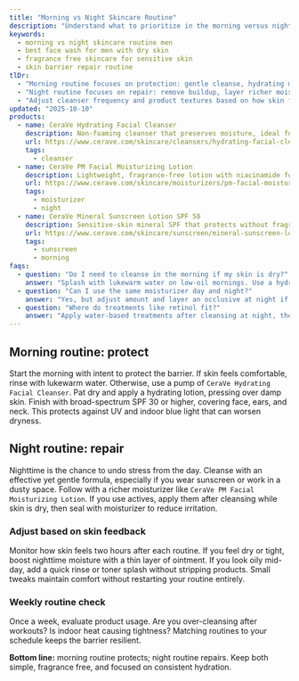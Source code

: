 ```yaml
---
title: "Morning vs Night Skincare Routine"
description: "Understand what to prioritize in the morning versus night so dry, sensitive skin stays balanced."
keywords:
  - morning vs night skincare routine men
  - best face wash for men with dry skin
  - fragrance free skincare for sensitive skin
  - skin barrier repair routine
tlDr:
  - "Morning routine focuses on protection: gentle cleanse, hydrating moisturizer, and daily SPF."
  - "Night routine focuses on repair: remove buildup, layer richer moisture, and optionally add a treatment."
  - "Adjust cleanser frequency and product textures based on how skin feels within two hours of application."
updated: "2025-10-10"
products:
  - name: CeraVe Hydrating Facial Cleanser
    description: Non-foaming cleanser that preserves moisture, ideal for morning or night resets.
    url: https://www.cerave.com/skincare/cleansers/hydrating-facial-cleanser
    tags:
      - cleanser
  - name: CeraVe PM Facial Moisturizing Lotion
    description: Lightweight, fragrance-free lotion with niacinamide for nighttime barrier support.
    url: https://www.cerave.com/skincare/moisturizers/pm-facial-moisturizing-lotion
    tags:
      - moisturizer
      - night
  - name: CeraVe Mineral Sunscreen Lotion SPF 50
    description: Sensitive-skin mineral SPF that protects without fragrance or white cast when blended.
    url: https://www.cerave.com/skincare/sunscreen/mineral-sunscreen-lotion-spf-50
    tags:
      - sunscreen
      - morning
faqs:
  - question: "Do I need to cleanse in the morning if my skin is dry?"
    answer: "Splash with lukewarm water on low-oil mornings. Use a hydrating cleanser only when you feel buildup or sunscreen residue from the previous day."
  - question: "Can I use the same moisturizer day and night?"
    answer: "Yes, but adjust amount and layer an occlusive at night if you wake up tight."
  - question: "Where do treatments like retinol fit?"
    answer: "Apply water-based treatments after cleansing at night, then follow with moisturizer to buffer any dryness."
---
```


## Morning routine: protect
Start the morning with intent to protect the barrier. If skin feels comfortable, rinse with lukewarm water. Otherwise, use a pump of `CeraVe Hydrating Facial Cleanser`. Pat dry and apply a hydrating lotion, pressing over damp skin. Finish with broad-spectrum SPF 30 or higher, covering face, ears, and neck. This protects against UV and indoor blue light that can worsen dryness.

## Night routine: repair
Nighttime is the chance to undo stress from the day. Cleanse with an effective yet gentle formula, especially if you wear sunscreen or work in a dusty space. Follow with a richer moisturizer like `CeraVe PM Facial Moisturizing Lotion`. If you use actives, apply them after cleansing while skin is dry, then seal with moisturizer to reduce irritation.

### Adjust based on skin feedback
Monitor how skin feels two hours after each routine. If you feel dry or tight, boost nighttime moisture with a thin layer of ointment. If you look oily mid-day, add a quick rinse or toner splash without stripping products. Small tweaks maintain comfort without restarting your routine entirely.

### Weekly routine check
Once a week, evaluate product usage. Are you over-cleansing after workouts? Is indoor heat causing tightness? Matching routines to your schedule keeps the barrier resilient.

**Bottom line:** morning routine protects; night routine repairs. Keep both simple, fragrance free, and focused on consistent hydration.
